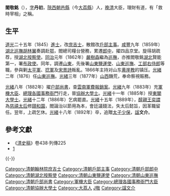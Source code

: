 '''閻敬銘'''（{{bd|1817年||1892年|catIdx=Y閻}}），[[表字|字]]'''丹初'''，[[陝西|陝西]][[朝邑縣|朝邑縣]]（今[[大荔縣|大荔縣]]）人，[[晚清|晚清]]大臣，理財有道，有「救時宰相」之稱。

== 生平 ==

[[道光|道光]]二十五年（1845）[[進士|進士]]，改[[庶吉士|庶吉士]]，散館改[[户部_(官署)|戶部]][[主事|主事]]。[[咸豐|咸豐]]九年（1859年）[[湖北巡撫|湖北巡撫]][[胡林翼|胡林翼]]奏調赴[[湖北省|鄂]]，閻總司糧台營務，累遷[[郎中|郎中]]，擢四品京堂。旋得胡疏荐，授[[湖北|湖北]][[按察使|按察使]]。[[同治|同治]]元年（1862年）[[嚴樹森|嚴樹森]]繼為[[巡撫|巡撫]]，亦推閻敬銘[[湖北|湖北]]賢能第一，署[[布政使|布政使]]。同年，調遷[[山東|山東]]，先後署[[山東|山東]][[鹽運使|鹽運使]]、[[山東巡撫|山東巡撫]]、[[工部右侍郎|工部右侍郎]]等職，參與剿[[太平軍|太平軍]]、[[捻軍|捻軍]]及[[宋景詩|宋景詩]]叛亂。1866年主持对山东[[黄崖教|黄崖教]]的镇压。[[光緒|光緒]]二年（1876）任[[山東巡撫|山東巡撫]]。[[光緒|光緒]]三年（1877年）[[山西|山西]]饑荒，奉命察視賑務。

[[光緒|光緒]]八年（1882年）擢[[户部尚書|户部尚書]]，查[[雲南報銷案|雲南軍費報銷案]]。[[光緒|光緒]]九年（1883年）充[[軍機大臣|軍機大臣]]、[[總理各國事務衙門|總理各國事務衙門]]行走，晉[[協辦大學士|協辦大學士]]。[[光緒|光緒]]十一年（1885年）授[[東閣大學士|東閣大學士]]。[[光緒|光緒]]十二年（1886年）乞病罷直。[[光緒|光緒]]十五年（1889年），[[醇親王|醇親王]][[奕譞|奕譞]]為[[慈禧太后|慈禧太后]]修[[頤和園|頤和園]]，閻論治以節用為本，會廷議錢法，失太后懿旨，因革職留任。翌年，上疏乞休。[[光緒|光緒]]十八年（1892年）卒，追贈[[太子少保|太子少保]]，[[諡|諡]]'''文介'''。

==參考文獻==
*《[[清史稿|清史稿]]》卷438·列傳225
* [http://ssop.digital.ntu.edu.tw/QueryByPerson.php?person=%E9%96%BB%E6%95%AC%E9%8A%98&submit=%E9%80%81%E5%87%BA] 

{{Wikisource author}}
{{-}}
{{start box}}
{{s-off}}
{{succession box|[[譚廷襄|譚廷襄]]|[[丁宝楨|丁宝楨]]|[[山東巡撫|山東巡撫]]|<small>同治元年－同治六年<br>（1862年－1867年）</small>}}
{{succession box|[[董恂|董恂]]|[[翁同龢|翁同龢]]|[[清朝户部尚书列表#户部汉尚书|戶部漢尚書]]|<small>光緒八年正月辛亥－光緒十一年十一月癸亥<br>（1882年3月13日－1886年1月3日）</small>}}
{{end box}}
{{DEFAULTSORT:Yan閻}}
{{道光二十五年乙巳恩科殿试金榜}}
[[Category:清朝翰林院庶吉士|Category:清朝翰林院庶吉士]]
[[Category:清朝戶部主事|Category:清朝戶部主事]]
[[Category:清朝戶部郎中|Category:清朝戶部郎中]]
[[Category:清朝湖北按察使|Category:清朝湖北按察使]]
[[Category:清朝山東鹽運使|Category:清朝山東鹽運使]]
[[Category:清朝山東巡撫|Category:清朝山東巡撫]]
[[Category:清朝戶部尚書|Category:清朝戶部尚書]]
[[Category:軍機大臣|Category:軍機大臣]]
[[Category:總理各國事務衙門大臣|Category:總理各國事務衙門大臣]]
[[Category:清朝協辦大學士|Category:清朝協辦大學士]]
[[Category:大荔人|Category:大荔人]]
[[Category:閻姓|J敬]]
[[Category:諡文介|Category:諡文介]]